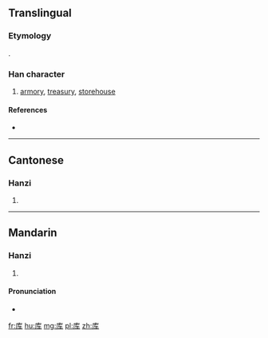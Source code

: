 {{also|庫}}
==Translingual==
{{zh-hanzi-box|库|[[庫]]}}
===Etymology===
{{Han simp|庫|f=車|t=车}}.

===Han character===
{{Han char|rn=53|rad=广|as=04|sn=7|four=|canj=戈大手 (IKQ)|ids=⿸[[广]][[车]]}}

# [[armory]], [[treasury]], [[storehouse]]

====References====
* {{Han ref|kx=0344.051|hdz=20874.010|uh=5E93|ud=24211}}

----

==Cantonese==

===Hanzi===
{{yue-hanzi|jyut=[[fu3]]|y=fu3|tra=庫}}

# {{defn|lang=yue|sort=广04}}

----

==Mandarin==

===Hanzi===
{{cmn-hanzi|tra=庫|pin=[[kù]] ([[ku4]]), [[yīng]] ([[ying1]])|wg=k'u<sup>4</sup>, ying<sup>1</sup>}}

# {{defn|lang=cmn|sort=广04}}

====Pronunciation====
* {{audio|Zh-kù.ogg|Audio|lang=cmn}}

[[fr:库]]
[[hu:库]]
[[mg:库]]
[[pl:库]]
[[zh:库]]